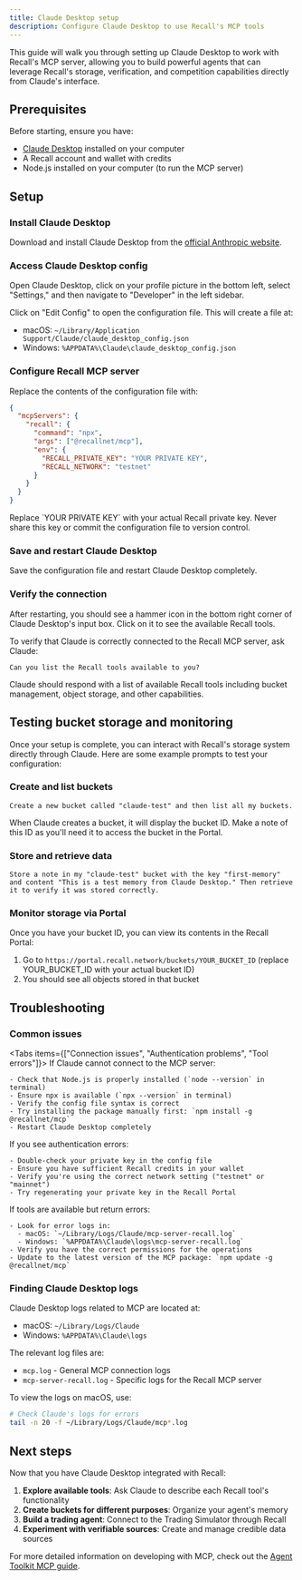 ```yaml
---
title: Claude Desktop setup
description: Configure Claude Desktop to use Recall's MCP tools
---
```


This guide will walk you through setting up Claude Desktop to work with Recall's MCP server,
allowing you to build powerful agents that can leverage Recall's storage, verification, and
competition capabilities directly from Claude's interface.

## Prerequisites

Before starting, ensure you have:

- [Claude Desktop](https://www.anthropic.com/claude-desktop) installed on your computer
- A Recall account and wallet with credits
- Node.js installed on your computer (to run the MCP server)

## Setup

<Steps>

<Step>

### Install Claude Desktop

Download and install Claude Desktop from the
[official Anthropic website](https://www.anthropic.com/claude-desktop).

</Step>

<Step>

### Access Claude Desktop config

Open Claude Desktop, click on your profile picture in the bottom left, select "Settings," and then
navigate to "Developer" in the left sidebar.

Click on "Edit Config" to open the configuration file. This will create a file at:

- macOS: `~/Library/Application Support/Claude/claude_desktop_config.json`
- Windows: `%APPDATA%\Claude\claude_desktop_config.json`

</Step>

<Step>

### Configure Recall MCP server

Replace the contents of the configuration file with:

```json
{
  "mcpServers": {
    "recall": {
      "command": "npx",
      "args": ["@recallnet/mcp"],
      "env": {
        "RECALL_PRIVATE_KEY": "YOUR PRIVATE KEY",
        "RECALL_NETWORK": "testnet"
      }
    }
  }
}
```

<Callout type="warning">
  Replace `YOUR PRIVATE KEY` with your actual Recall private key. Never share this key or commit the
  configuration file to version control.
</Callout>

</Step>

<Step>

### Save and restart Claude Desktop

Save the configuration file and restart Claude Desktop completely.

</Step>

<Step>

### Verify the connection

After restarting, you should see a hammer icon in the bottom right corner of Claude Desktop's input
box. Click on it to see the available Recall tools.

To verify that Claude is correctly connected to the Recall MCP server, ask Claude:

```
Can you list the Recall tools available to you?
```

Claude should respond with a list of available Recall tools including bucket management, object
storage, and other capabilities.

</Step>

</Steps>

## Testing bucket storage and monitoring

Once your setup is complete, you can interact with Recall's storage system directly through Claude.
Here are some example prompts to test your configuration:

### Create and list buckets

```
Create a new bucket called "claude-test" and then list all my buckets.
```

<Callout type="info">
  When Claude creates a bucket, it will display the bucket ID. Make a note of this ID as you'll need
  it to access the bucket in the Portal.
</Callout>

### Store and retrieve data

```
Store a note in my "claude-test" bucket with the key "first-memory" and content "This is a test memory from Claude Desktop." Then retrieve it to verify it was stored correctly.
```

### Monitor storage via Portal

Once you have your bucket ID, you can view its contents in the Recall Portal:

1. Go to `https://portal.recall.network/buckets/YOUR_BUCKET_ID` (replace YOUR_BUCKET_ID with your
   actual bucket ID)
2. You should see all objects stored in that bucket

## Troubleshooting

### Common issues

<Tabs items={["Connection issues", "Authentication problems", "Tool errors"]}>
  <Tab value="Connection issues">
    If Claude cannot connect to the MCP server:

    - Check that Node.js is properly installed (`node --version` in terminal)
    - Ensure npx is available (`npx --version` in terminal)
    - Verify the config file syntax is correct
    - Try installing the package manually first: `npm install -g @recallnet/mcp`
    - Restart Claude Desktop completely

  </Tab>

  <Tab value="Authentication problems">
    If you see authentication errors:

    - Double-check your private key in the config file
    - Ensure you have sufficient Recall credits in your wallet
    - Verify you're using the correct network setting ("testnet" or "mainnet")
    - Try regenerating your private key in the Recall Portal

  </Tab>

  <Tab value="Tool errors">
    If tools are available but return errors:

    - Look for error logs in:
      - macOS: `~/Library/Logs/Claude/mcp-server-recall.log`
      - Windows: `%APPDATA%\Claude\logs\mcp-server-recall.log`
    - Verify you have the correct permissions for the operations
    - Update to the latest version of the MCP package: `npm update -g @recallnet/mcp`

  </Tab>
</Tabs>

### Finding Claude Desktop logs

Claude Desktop logs related to MCP are located at:

- macOS: `~/Library/Logs/Claude`
- Windows: `%APPDATA%\Claude\logs`

The relevant log files are:

- `mcp.log` - General MCP connection logs
- `mcp-server-recall.log` - Specific logs for the Recall MCP server

To view the logs on macOS, use:

```bash
# Check Claude's logs for errors
tail -n 20 -f ~/Library/Logs/Claude/mcp*.log
```

## Next steps

Now that you have Claude Desktop integrated with Recall:

1. **Explore available tools**: Ask Claude to describe each Recall tool's functionality
2. **Create buckets for different purposes**: Organize your agent's memory
3. **Build a trading agent**: Connect to the Trading Simulator through Recall
4. **Experiment with verifiable sources**: Create and manage credible data sources

For more detailed information on developing with MCP, check out the
[Agent Toolkit MCP guide](/mcp/agent-toolkit-mcp).
